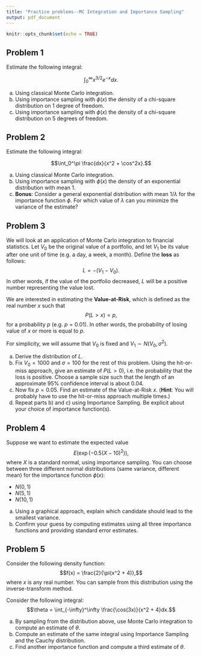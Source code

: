```yaml
---
title: "Practice problems--MC Integration and Importance Sampling"
output: pdf_document
---
```


```r
knitr::opts_chunk$set(echo = TRUE)
```

## Problem 1

Estimate the following integral:

$$\int_0^\infty x^{3/2}e^{-x}dx.$$

  a) Using classical Monte Carlo integration.
  b) Using importance sampling with $\phi(x)$ the density of a chi-square distribution on 1 degree of freedom.
  c) Using importance sampling with $\phi(x)$ the density of a chi-square distribution on 5 degrees of freedom.
  
## Problem 2

Estimate the following integral:

$$\int_0^\pi \frac{dx}{x^2 + \cos^2x}.$$

  a) Using classical Monte Carlo integration.
  b) Using importance sampling with $\phi(x)$ the density of an exponential distribution with mean 1.
  c) **Bonus**: Consider a general exponential distribution with mean $1/\lambda$ for the importance function $\phi$. For which value of $\lambda$ can you minimize the variance of the estimate?
  
## Problem 3

We will look at an application of Monte Carlo integration to financial statistics. Let $V_0$ be the original value of a portfolio, and let $V_1$ be its value after one unit of time (e.g. a day, a week, a month). Define the **loss** as follows:
$$L = -(V_1 - V_0).$$
In other words, if the value of the portfolio decreased, $L$ will be a positive number representing the value lost.

We are interested in estimating the **Value-at-Risk**, which is defined as the real number $x$ such that
$$P(L > x) = p,$$
for a probability $p$ (e.g. $p = 0.01$). In other words, the probability of losing value of $x$ or more is equal to $p$.

For simplicity, we will assume that $V_0$ is fixed and $V_1\sim N(V_0, \sigma^2)$.

  a) Derive the distribution of $L$.
  b) Fix $V_0=1000$ and $\sigma = 100$ for the rest of this problem. Using the hit-or-miss approach, give an estimate of $P(L > 0)$, i.e. the probability that the loss is positive. Choose a sample size such that the length of an approximate 95% confidence interval is about 0.04.
  c) Now fix $p=0.05$. Find an estimate of the Value-at-Risk $x$. (**Hint**: You will probably have to use the hit-or-miss approach multiple times.)
  d) Repeat parts b) and c) using Importance Sampling. Be explicit about your choice of importance function(s).
  
## Problem 4

Suppose we want to estimate the expected value
$$ E(\exp(-0.5(X - 10)^2)),$$
where $X$ is a standard normal, using importance sampling. You can choose between three different normal distributions (same variance, different mean) for the importance function $\phi(x)$:

  - $N(0, 1)$
  - $N(5, 1)$
  - $N(10, 1)$
  
  a) Using a graphical approach, explain which candidate should lead to the smallest variance.
  b) Confirm your guess by computing estimates using all three importance functions and providing standard error estimates.
  
## Problem 5

Consider the following density function:
$$f(x) = \frac{2}{\pi(x^2 + 4)},$$
where $x$ is any real number. You can sample from this distribution using the inverse-transform method.

Consider the following integral:
$$\theta = \int_{-\infty}^\infty \frac{\cos(3x)}{x^2 + 4}dx.$$

  a) By sampling from the distribution above, use Monte Carlo integration to compute an estimate of $\theta$.
  b) Compute an estimate of the same integral using Importance Sampling and the Cauchy distribution.
  c) Find another importance function and compute a third estimate of $\theta$.

